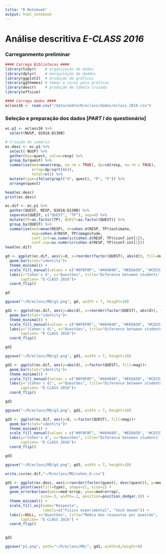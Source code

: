 ```yaml
---
title: "R Notebook"
output: html_notebook
---
```


# Análise descritiva *E-CLASS 2016*

### Carreganmento preliminar

```r
#### Carrega Bibliotecas ####
library(tidyr)    # organização de dados
library(dplyr)    # manipulação de daddos
library(ggplot2)  # produção de gráficos
library(ggthemes) # temas e cores para gráficos
library(descr)    # produção de tabela cruzada
library(effsize)
```

```r
#### Carrega dados ####
eclass16 <- read.csv("/data/andre/R/eclass/dados/eclass_2016.csv")
```


### Seleção e preparação dos dados [*PART I* do questionário]

```r
ec.p1 <- eclass16 %>%
  select(NUSP, Q101A:Q130B)

# Criação do sumário
ec.desc <- ec.p1 %>%
  select(-NUSP) %>%
  gather(key=quest, value=resp) %>%
  group_by(quest) %>%
  summarise(med=mean(resp, na.rm = TRUE), dp=sd(resp, na.rm = TRUE),
            errop=dp/sqrt(n()),
            total=n()) %>%
  mutate(type=ifelse(grepl("A", quest), "P", "F")) %>%
  arrange(quest)

head(ec.desc)
print(ec.desc)
```


```r

ec.dif <- ec.p1 %>%
  gather(QUEST, RESP, Q101A:Q130B) %>%
  separate(QUEST, c("QUEST", "TP"), sep=4) %>%
  mutate(TP=as.factor(TP), QUEST=as.factor(QUEST)) %>%
  group_by(QUEST) %>%
  summarise(med=mean(RESP), d=cohen.d(RESP, TP)$estimate,
            mag=cohen.d(RESP, TP)$magnitude,
            conf.inf=as.numeric(cohen.d(RESP, TP)$conf.int[1]),
            conf.sup=as.numeric(cohen.d(RESP, TP)$conf.int[2]))
head(ec.dif)

gd <- ggplot(ec.dif, aes(y=d, x=reorder(factor(QUEST), abs(d)), fill=mag))+
  geom_bar(stat="identity")+
  theme_minimal() +
  scale_fill_manual(values = c("#8F8F8F", "#404040", "#EE6A50", "#CD3333"),name="Magnitude")+
  labs(y="Cohen's d", x="Questões", title="Diference between students' self \nperspective and their view on Physics' practice", 
       caption= "E-CLASS 2016")+
  coord_flip()

gd

ggsave("~/R/eclass/MD/g1.png", gd, width = 7, height=10)

gd1 <- ggplot(ec.dif, aes(y=abs(d), x=reorder(factor(QUEST), abs(d)), fill=mag))+
  geom_bar(stat="identity")+
  theme_minimal() +
  scale_fill_manual(values = c("#8F8F8F", "#404040", "#EE6A50", "#CD3333"),name="Magnitude")+
  labs(y="|Cohen's d|", x="Questões", title="Diference between students' self \nperspective and their view on Physics' practice", 
       caption= "E-CLASS 2016")+
  coord_flip()

gd1

ggsave("~/R/eclass/MD/g2.png", gd1, width = 7, height=10)

gd2 <- ggplot(ec.dif, aes(y=abs(d), x=factor(QUEST), fill=mag))+
  geom_bar(stat="identity")+
  theme_minimal() +
  scale_fill_manual(values = c("#8F8F8F", "#404040", "#EE6A50", "#CD3333"),name="Magnitude")+
  labs(y="|Cohen's d|", x="Questões", title="Diference between students' self \nperspective and their view on Physics' practice", 
       caption= "E-CLASS 2016")+
  coord_flip()

gd2

ggsave("~/R/eclass/MD/g3.png", gd2, width = 7, height=10)

gd3 <- ggplot(ec.dif, aes(y=d, x=factor(QUEST), fill=mag))+
  geom_bar(stat="identity")+
  theme_minimal() +
  scale_fill_manual(values = c("#8F8F8F", "#404040", "#EE6A50", "#CD3333"),name="Magnitude")+
  labs(y="Cohen's d", x="Questões", title="Diference between students' self \nperspective and their view on Physics' practice", 
       caption= "E-CLASS 2016")+
  coord_flip()

gd3

ggsave("~/R/eclass/MD/g4.png", gd3, width = 7, height=10)

write.csv(ec.dif,"~/R/eclass/MD/cohen_d.csv")

```











```r
gd1 <- ggplot(ec.desc, aes(x=reorder(factor(quest), desc(quest)), y=med)) +
  geom_point(aes(fill=type), shape=21, size=2) +
  geom_errorbar(aes(ymin=med-errop, ymax=med+errop),
                size=.3, width=.2, position=position_dodge(.9)) +
  theme_minimal() +
  scale_fill_wsj(name="Resposta", 
                 labels=c("Físico experimental", "Você mesmo")) +
  labs(y=NULL, x="Questões", title="Média das respostas por questão", 
       caption= "E-CLASS 2016") +
  coord_flip()
 

gd1

ggsave("p1.png", path="~/R/eclass/MD/", gd1, width=8,height=8)


```

